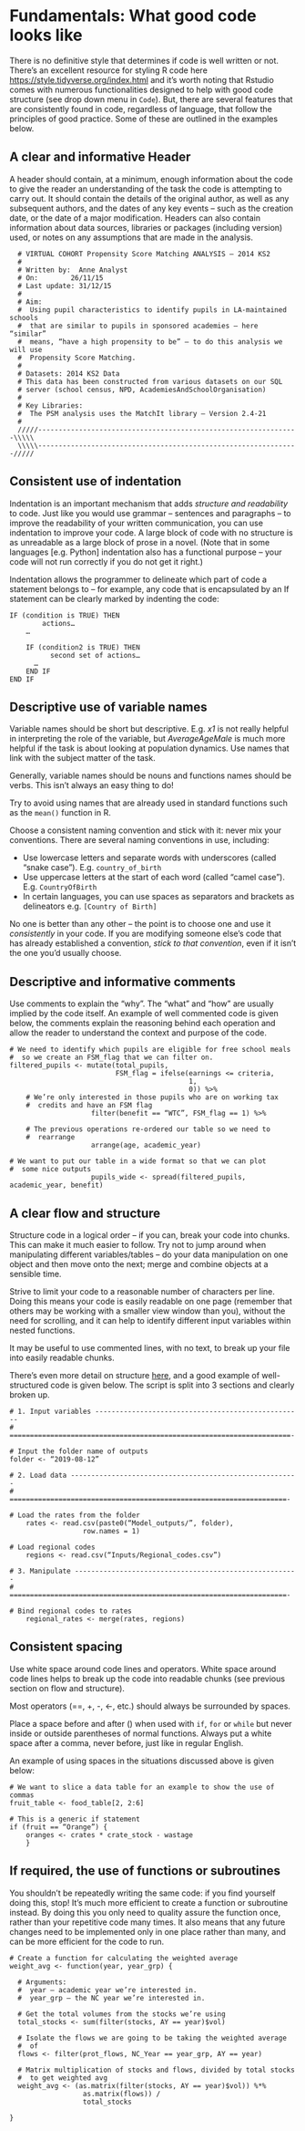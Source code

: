 # Fundamentals: What good code looks like

There is no definitive style that determines if code is well written or not. There's an excellent resource for styling R code here <https://style.tidyverse.org/index.html> and it's worth noting that Rstudio comes with numerous functionalities designed to help with good code structure (see drop down menu in `Code`). But, there are several features that are consistently found in code, regardless of language, that follow the principles of good practice.  Some of these are outlined in the examples below. 
  
## A clear and informative Header
A header should contain, at a minimum, enough information about the code to give the reader an understanding of the task the code is attempting to carry out. It should contain the details of the original author, as well as any subsequent authors, and the dates of any key events – such as the creation date, or the date of a major modification. Headers can also contain information about data sources, libraries or packages (including version) used, or notes on any assumptions that are made in the analysis.

```
  # VIRTUAL COHORT Propensity Score Matching ANALYSIS – 2014 KS2	
  #
  # Written by:  Anne Analyst
  # On:		   26/11/15
  # Last update: 31/12/15
  #
  # Aim:
  #  Using pupil characteristics to identify pupils in LA-maintained schools 
  #  that are similar to pupils in sponsored academies – here “similar” 
  #  means, “have a high propensity to be” – to do this analysis we will use
  #  Propensity Score Matching.
  #
  # Datasets: 2014 KS2 Data
  #	This data has been constructed from various datasets on our SQL
  #	server (school census, NPD, AcademiesAndSchoolOrganisation)
  #
  # Key Libraries:
  #  The PSM analysis uses the MatchIt library – Version 2.4-21
  #
  /////----------------------------------------------------------------\\\\\
  \\\\\----------------------------------------------------------------/////
```

## Consistent use of indentation
Indentation is an important mechanism that adds _structure and readability_ to code. Just like you would use grammar – sentences and paragraphs – to improve the readability of your written communication, you can use indentation to improve your code. A large block of code with no structure is as unreadable as a large block of prose in a novel. (Note that in some languages [e.g. Python] indentation also has a functional purpose – your code will not run correctly if you do not get it right.)

Indentation allows the programmer to delineate which part of code a statement belongs to – for example, any code that is encapsulated by an If statement can be clearly marked by indenting the code:

```
IF (condition is TRUE) THEN
		actions…
    …

    IF (condition2 is TRUE) THEN
		  second set of actions…
      …
    END IF
END IF

```

## Descriptive use of variable names
Variable names should be short but descriptive. E.g. _x1_ is not really helpful in interpreting the role of the variable, but _AverageAgeMale_ is much more helpful if the task is about looking at population dynamics. Use names that link with the subject matter of the task. 

Generally, variable names should be nouns and functions names should be verbs. This isn’t always an easy thing to do!

Try to avoid using names that are already used in standard functions such as the ```mean()``` function in R. 

Choose a consistent naming convention and stick with it: never mix your conventions.
There are several naming conventions in use, including:

*	Use lowercase letters and separate words with underscores (called “snake case”). E.g. ```country_of_birth```
*	Use uppercase letters at the start of each word (called “camel case”). E.g. ```CountryOfBirth```
*	In certain languages, you can use spaces as separators and brackets as delineators e.g. ```[Country of Birth]```

No one is better than any other – the point is to choose one and use it _consistently_ in your code. If you are modifying someone else’s code that has already established a convention, _stick to that convention_, even if it isn’t the one you’d usually choose.

## Descriptive and informative comments
Use comments to explain the “why”. The “what” and “how” are usually implied by the code itself. An example of well commented code is given below, the comments explain the reasoning behind each operation and allow the reader to understand the context and purpose of the code.

```
# We need to identify which pupils are eligible for free school meals
#  so we create an FSM_flag that we can filter on. 
filtered_pupils <- mutate(total_pupils,
                          FSM_flag = ifelse(earnings <= criteria,
                                            1,
                                            0)) %>%
	# We’re only interested in those pupils who are on working tax
	#  credits and have an FSM flag
		            filter(benefit == “WTC”, FSM_flag == 1) %>%

	# The previous operations re-ordered our table so we need to 
	#  rearrange
		            arrange(age, academic_year)
		
# We want to put our table in a wide format so that we can plot 
#  some nice outputs
	                pupils_wide <- spread(filtered_pupils, academic_year, benefit)
```

## A clear flow and structure
Structure code in a logical order – if you can, break your code into chunks. This can make it much easier to follow. Try not to jump around when manipulating different variables/tables – do your data manipulation on one object and then move onto the next; merge and combine objects at a sensible time.

Strive to limit your code to a reasonable number of characters per line. Doing this means your code is easily readable on one page (remember that others may be working with a smaller view window than you), without the need for scrolling, and it can help to identify different input variables within nested functions.

It may be useful to use commented lines, with no text, to break up your file into easily readable chunks.

There's even more detail on structure [here](#code_structure), and a good example of well-structured code is given below. 
The script is split into 3 sections and clearly broken up.

```
# 1. Input variables ---------------------------------------------------
# =====================================================================-

# Input the folder name of outputs
folder <- “2019-08-12”

# 2. Load data --------------------------------------------------------
# ====================================================================-
	
# Load the rates from the folder
	rates <- read.csv(paste0(“Model_outputs/”, folder),
			      row.names = 1)

# Load regional codes
	regions <- read.csv(“Inputs/Regional_codes.csv”)

# 3. Manipulate -------------------------------------------------------
# ====================================================================-

# Bind regional codes to rates
	regional_rates <- merge(rates, regions)
```

## Consistent spacing
Use white space around code lines and operators. White space around code lines helps to break up the code into readable chunks (see previous section on flow and structure).

Most operators (==, +, -, <-, etc.) should always be surrounded by spaces. 

Place a space before and after () when used with ```if```, ```for``` or ```while``` but never inside or outside parentheses of normal functions. Always put a white space after a comma, never before, just like in regular English.

An example of using spaces in the situations discussed above is given below:
```
# We want to slice a data table for an example to show the use of commas
fruit_table <- food_table[2, 2:6]

# This is a generic if statement
if (fruit == “Orange”) {
	oranges <- crates * crate_stock - wastage
	}
```

## If required, the use of functions or subroutines
You shouldn’t be repeatedly writing the same code: if you find yourself doing this, stop! It’s much more efficient to create a function or subroutine instead. By doing this you only need to quality assure the function once, rather than your repetitive code many times. It also means that any future changes need to be implemented only in one place rather than many, and can be more efficient for the code to run. 
```
# Create a function for calculating the weighted average
weight_avg <- function(year, year_grp) {
	
  # Arguments:
  #  year – academic year we’re interested in.
  #  year_grp – the NC year we’re interested in.
  
  # Get the total volumes from the stocks we’re using
  total_stocks <- sum(filter(stocks, AY == year)$vol)
  
  # Isolate the flows we are going to be taking the weighted average 
  #  of
  flows <- filter(prot_flows, NC_Year == year_grp, AY == year)
  
  # Matrix multiplication of stocks and flows, divided by total stocks
  #  to get weighted avg
  weight_avg <- (as.matrix(filter(stocks, AY == year)$vol)) %*%
                  as.matrix(flows)) / 
                  total_stocks

}
```
